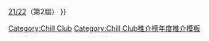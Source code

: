 {{NavboxYears
|name  = Chill Club推介榜年度推介
|title = [[Chill Club 推介榜年度推介]]歷年得獎名單
|titlestyle = background-color:#87CEFA;
|style = width:100%
|groupstyle = background-color:#87CEFA;
|group1=2020年代
|list1=[[Chill Club 推介榜年度推介20/21|20/21]]（第1屆）{{.w}} [[Chill Club 推介榜年度推介21/22|21/22]]（第2屆）
}}
<includeonly>
[[Category:Chill Club]]
</includeonly><noinclude>
[[Category:Chill Club推介榜年度推介模板]]
</noinclude>